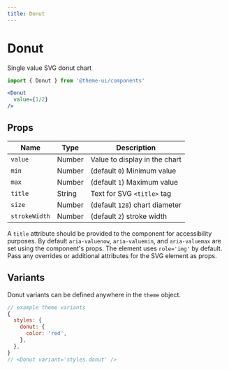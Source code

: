 ```yaml
---
title: Donut
---
```


# Donut

Single value SVG donut chart

```js
import { Donut } from '@theme-ui/components'
```

```jsx live=true
<Donut
  value={1/2}
/>
```

## Props

Name | Type | Description
---|---|---
`value` | Number | Value to display in the chart
`min` | Number | (default `0`) Minimum value
`max` | Number | (default `1`) Maximum value
`title` | String | Text for SVG `<title>` tag
`size` | Number | (default `128`) chart diameter
`strokeWidth` | Number | (default `2`) stroke width

A `title` attribute should be provided to the component for accessibility purposes.
By default `aria-valuenow`, `aria-valuemin`, and `aria-valuemax` are set using the component's props.
The element uses `role='img'` by default.
Pass any overrides or additional attributes for the SVG element as props.

## Variants

Donut variants can be defined anywhere in the `theme` object.

```js
// example theme variants
{
  styles: {
    donut: {
      color: 'red',
    },
  },
}
// <Donut variant='styles.donut' />
```
